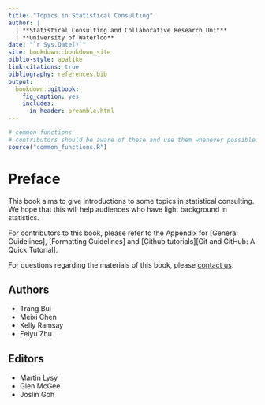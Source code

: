 ---
title: "Topics in Statistical Consulting"
author: |
  | **Statistical Consulting and Collaborative Research Unit**
  | **University of Waterloo**
date: "`r Sys.Date()`"
site: bookdown::bookdown_site
biblio-style: apalike
link-citations: true
bibliography: references.bib
output: 
  bookdown::gitbook:
    fig_caption: yes
    includes:
      in_header: preamble.html
---

```{r setup, include=FALSE}
# common functions
# contributors should be aware of these and use them whenever possible.
source("common_functions.R")
```

# Preface {-}

This book aims to give introductions to some topics in statistical consulting. We hope that this will help audiences who have light background in statistics.

For contributors to this book, please refer to the Appendix for [General Guidelines], [Formatting Guidelines] and [Github tutorials][Git and GitHub: A Quick Tutorial].

For questions regarding the materials of this book, please [contact us](https://uwaterloo.ca/statistical-consulting-and-collaborative-research-unit/).

## Authors  {-}

- Trang Bui
- Meixi Chen
- Kelly Ramsay
- Feiyu Zhu

## Editors {-}

- Martin Lysy
- Glen McGee
- Joslin Goh

